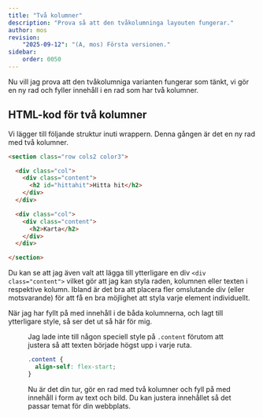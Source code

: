 ```yaml
---
title: "Två kolumner" 
description: "Prova så att den tvåkolumninga layouten fungerar."
author: mos
revision:
    "2025-09-12": "(A, mos) Första versionen."
sidebar:
    order: 0050
---
```





Nu vill jag prova att den tvåkolumniga varianten fungerar som tänkt, vi gör en ny rad och fyller innehåll i en rad som har två kolumner.



## HTML-kod för två kolumner

Vi lägger till följande struktur inuti wrappern. Denna gången är det en ny rad med två kolumner.

```html title="HTML-kod för en rad med två kolumner"
<section class="row cols2 color3">

  <div class="col">
    <div class="content">
      <h2 id="hittahit">Hitta hit</h2>
    </div>
  </div>

  <div class="col">
    <div class="content">
      <h2>Karta</h2>
    </div>
  </div>

</section>
```

Du kan se att jag även valt att lägga till ytterligare en div `<div class="content">` vilket gör att jag kan styla raden, kolumnen eller texten i respektive kolumn. Ibland är det bra att placera fler omslutande div (eller motsvarande) för att få en bra möjlighet att styla varje element individuellt.

När jag har fyllt på med innehåll i de båda kolumnerna, och lagt till ytterligare style, så ser det ut så här för mig.


<Figure 
    src={onepage4}
    caption="En rad med två kolumner som innehåller text och bild."
/>

Jag lade inte till någon speciell style på `.content` förutom att justera så att texten började högst upp i varje ruta.

```css title="Style så att texten börjar överst"
.content {
  align-self: flex-start; 
}
```

Nu är det din tur, gör en rad med två kolumner och fyll på med innehåll i form av text och bild. Du kan justera innehållet så det passar temat för din webbplats.

